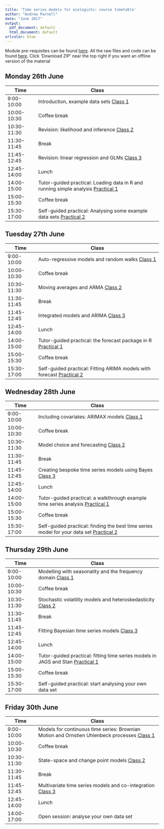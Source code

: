 ```yaml
---
title: 'Time series models for ecologists: course timetable'
author: "Andrew Parnell"
date: "June 2017"
output:
  pdf_document: default
  html_document: default
urlcolor: blue
---
```


Module pre-requisites can be found [here](https://rawgit.com/andrewcparnell/ecots/master/Prerequisites.html). All the raw files and code can be found [here](https://github.com/andrewcparnell/ecots). Click 'Download ZIP' near the top right if you want an offline version of the material

## Monday 26th June

Time  | Class
------------- | ----------------------------------------------------
9:00-10:00 | Introduction, example data sets [Class 1](https://rawgit.com/andrewcparnell/ecots/master/slides/day_1/class_1_intro.html)
10:00-10:30 | Coffee break
10:30-11:30 | Revision: likelihood and inference [Class 2](https://rawgit.com/andrewcparnell/ecots/master/slides/day_1/class_2_inference.html)
11:30-11:45 | Break 
11:45-12:45 | Revision: linear regression and GLMs [Class 3](https://rawgit.com/andrewcparnell/ecots/master/slides/day_1/class_3_glms.html)
12:45-14:00 | Lunch
14:00-15:00 | Tutor-guided practical: Loading data in R and running simple analysis [Practical 1](https://rawgit.com/andrewcparnell/ecots/master/practicals/day_1/prac_1_R.html)
15:00-15:30 | Coffee break
15:30-17:00 | Self-guided practical: Analysing some example data sets [Practical 2](https://rawgit.com/andrewcparnell/ecots/master/practicals/day_1/prac_2_example_data.html)

## Tuesday 27th June

Time  | Class
------------- | ----------------------------------------------------
9:00-10:00 | Auto-regressive models and random walks [Class 1](https://rawgit.com/andrewcparnell/ecots/master/slides/day_2/class_1_AR.html)
10:00-10:30 | Coffee break
10:30-11:30 | Moving averages and ARMA [Class 2](https://rawgit.com/andrewcparnell/ecots/master/slides/day_2/class_2_ARMA.html)
11:30-11:45 | Break 
11:45-12:45 | Integrated models and ARIMA [Class 3](https://rawgit.com/andrewcparnell/ecots/master/slides/day_2/class_3_ARIMA.html)
12:45-14:00 | Lunch
14:00-15:00 | Tutor-guided practical: the forecast package in R [Practical 1](https://rawgit.com/andrewcparnell/ecots/master/practicals/day_2/prac_1_forecast.html)
15:00-15:30 | Coffee break
15:30-17:00 | Self-guided practical: Fitting ARIMA models with forecast [Practical 2](https://rawgit.com/andrewcparnell/ecots/master/practicals/day_2/prac_2_ARIMA.html)

## Wednesday 28th June

Time  | Class
------------- | ----------------------------------------------------
9:00-10:00 | Including covariates: ARIMAX models [Class 1](https://rawgit.com/andrewcparnell/ecots/master/slides/day_3/class_1_ARIMAX.html)
10:00-10:30 | Coffee break
10:30-11:30 | Model choice and forecasting [Class 2](https://rawgit.com/andrewcparnell/ecots/master/slides/day_3/class_2_model_choice.html)
11:30-11:45 | Break 
11:45-12:45 | Creating bespoke time series models using Bayes [Class 3](https://rawgit.com/andrewcparnell/ecots/master/slides/day_3/class_3_Bayes.html)
12:45-14:00 | Lunch
14:00-15:00 | Tutor-guided practical: a walkthrough example time series analysis [Practical 1](https://rawgit.com/andrewcparnell/ecots/master/practicals/day_3/prac_1_walkthrough.html)
15:00-15:30 | Coffee break
15:30-17:00 | Self-guided practical: finding the best time series model for your data set [Practical 2](https://rawgit.com/andrewcparnell/ecots/master/practicals/day_3/prac_2_best_model.html)

## Thursday 29th June

Time  | Class
------------- | ----------------------------------------------------
9:00-10:00 | Modelling with seasonality and the frequency domain [Class 1](https://rawgit.com/andrewcparnell/ecots/master/slides/day_4/class_1_seasonality.html)
10:00-10:30 | Coffee break
10:30-11:30 | Stochastic volatility models and heteroskedasticity [Class 2](https://rawgit.com/andrewcparnell/ecots/master/slides/day_4/class_2_svm.html)
11:30-11:45 | Break 
11:45-12:45 | Fitting Bayesian time series models [Class 3](https://rawgit.com/andrewcparnell/ecots/master/slides/day_4/class_3_Bayes_fit.html)
12:45-14:00 | Lunch
14:00-15:00 | Tutor-guided practical: fitting time series models in JAGS and Stan [Practical 1](https://rawgit.com/andrewcparnell/ecots/master/practicals/day_4/prac_1_JAGS.html)
15:00-15:30 | Coffee break
15:30-17:00 | Self-guided practical: start analysing your own data set 

## Friday 30th June

Time  | Class
------------- | ----------------------------------------------------
9:00-10:00 | Models for continuous time series: Brownian Motion and Ornstien Uhlenbeck processes [Class 1](https://rawgit.com/andrewcparnell/ecots/master/slides/day_5/class_1_seasonality.html)
10:00-10:30 | Coffee break
10:30-11:30 | State-space and change point models [Class 2](https://rawgit.com/andrewcparnell/ecots/master/slides/day_5/class_2_change_point.html)
11:30-11:45 | Break 
11:45-12:45 | Multivariate time series models and co-integration [Class 3](https://rawgit.com/andrewcparnell/ecots/master/slides/day_5/class_3_multivariate.html)
12:45-14:00 | Lunch
14:00-17:00 | Open session: analyse your own data set 
